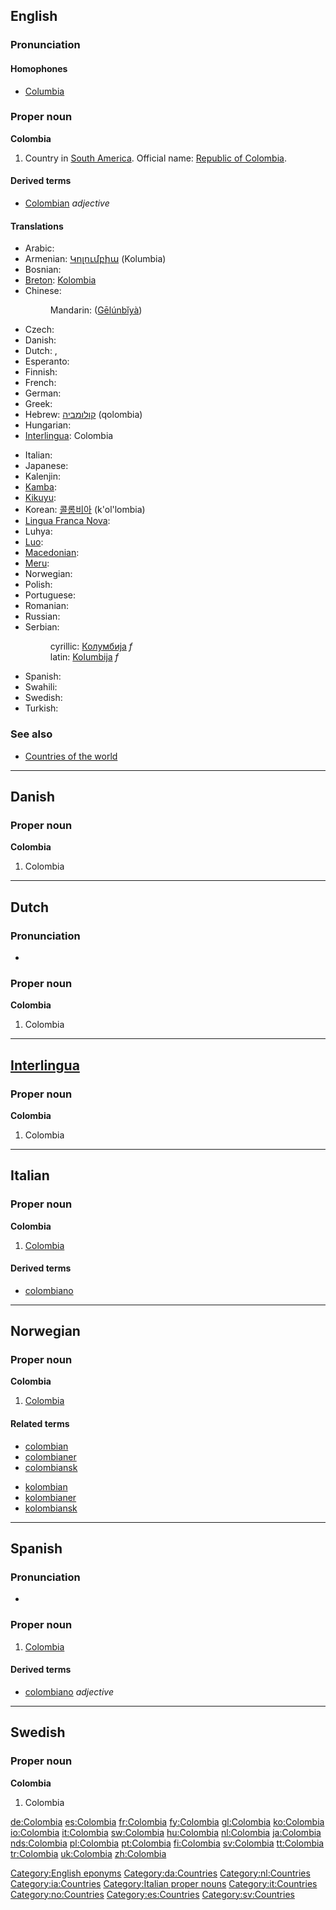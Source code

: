 {{also|Colômbia}}
==English==

===Pronunciation===

====Homophones====
* [[Columbia]]

===Proper noun===
'''Colombia'''

# Country in [[South America]]. Official name: [[Republic of Colombia]].

====Derived terms====
* [[Colombian]] ''adjective''

====Translations====
{{trans-top|country in South America}}
* Arabic: {{t|ar|كولومبيا|f|tr=Kuluumbiya|sc=Arab}}
* Armenian: [[Կոլումբիա]] (Kolumbia)
* Bosnian: {{t-|bs|Kolumbija|f}}
* [[Breton]]: [[Kolombia]]
* Chinese:
*: Mandarin: {{zh-ts|哥倫比亞|哥伦比亚}} ([[Gēlúnbǐyà]])
* Czech: {{t-|cs|Kolumbie|f}}
* Danish: {{t-|da|Colombia}}
* Dutch: {{t+|nl|Colombia}}, {{t-|nl|Colombië}}
* Esperanto: {{t-|eo|Kolombio|xs=Esperanto}}
* Finnish: {{t+|fi|Kolumbia}}
* French: {{t+|fr|Colombie}}
* German: {{t+|de|Kolumbien}}
* Greek: {{t+|el|Κολομβία|f|tr=Kolomvía|sc=Grek}}
* Hebrew: [[קולומביה]] (qolombia)
* Hungarian: {{t+|hu|Kolumbia}}
* [[Interlingua]]: Colombia
{{trans-mid}}
* Italian: {{t+|it|Colombia}}
* Japanese: {{t+|ja|コロンビア|tr=Koronbia|sc=Jpan}}
* Kalenjin: {{tø|kln|kol}}
* [[Kamba]]: {{tø|kam|Kolombia}}
* [[Kikuyu]]: {{tø|ki|Kolombia}}
* Korean: [[콜롬비아]] (k'ol'lombia)
* [[Lingua Franca Nova]]: {{tø|lfn|Colombia}}
* Luhya: {{tø|luy|Kolombia}}
* [[Luo]]: {{tø|luo|Kolombia}}
* [[Macedonian]]: {{t-|mk|Колумбија|f|tr=Kolúmbija|sc=Cyrl|xs=Macedonian}}
* [[Meru]]: {{tø|mer|Kolombia}}
* Norwegian: {{t-|no|Colombia}}
* Polish: {{t+|pl|Kolumbia}}
* Portuguese: {{t+|pt|Colômbia}}
* Romanian: {{t-|ro|Columbia|f}}
* Russian: {{t+|ru|Колумбия|f|tr=Kolúmbija|sc=Cyrl}}
* Serbian:
*: cyrillic: [[Колумбија]] ''f''
*: latin: [[Kolumbija]] ''f''
* Spanish: {{t+|es|Colombia}}
* Swahili: {{t|sw|Kolombia}}
* Swedish: {{t+|sv|Colombia}}
* Turkish: {{t+|tr|Kolombiya}}
{{trans-bottom}}

===See also===
* [[Appendix:Countries of the world|Countries of the world]]

[[Category:English eponyms]]

----

==Danish==

===Proper noun===
'''Colombia'''

# Colombia

[[Category:da:Countries]]

----

==Dutch==

===Pronunciation===
* {{a|NL}} {{audio|Nl-Colombia.ogg|audio}}

===Proper noun===
'''Colombia'''

# Colombia

[[Category:nl:Countries]]

----

==[[Interlingua]]==

===Proper noun===
'''Colombia'''

# Colombia

[[Category:ia:Countries]]

----

==Italian==
{{wikipedia|lang=it}}

===Proper noun===
'''Colombia''' {{f}}

# [[#English|Colombia]]

====Derived terms====
* [[colombiano#Italian|colombiano]]

[[Category:Italian proper nouns]]
[[Category:it:Countries]]

----

==Norwegian==

===Proper noun===
'''Colombia'''

# [[#English|Colombia]]

====Related terms====
{{top2}}
* [[colombian]]
* [[colombianer]]
* [[colombiansk]]
{{mid2}}
* [[kolombian]]
* [[kolombianer]]
* [[kolombiansk]]
{{bottom2}}

[[Category:no:Countries]]

----

==Spanish==

===Pronunciation===
* {{audio|es-Colombia.ogg|Audio (Peru)}}

===Proper noun===
{{es-proper noun|f}}

# [[#English|Colombia]]

====Derived terms====
* [[colombiano]] ''adjective''

[[Category:es:Countries]]

----

==Swedish==

===Proper noun===
'''Colombia'''

# Colombia

[[Category:sv:Countries]]

[[de:Colombia]]
[[es:Colombia]]
[[fr:Colombia]]
[[fy:Colombia]]
[[gl:Colombia]]
[[ko:Colombia]]
[[io:Colombia]]
[[it:Colombia]]
[[sw:Colombia]]
[[hu:Colombia]]
[[nl:Colombia]]
[[ja:Colombia]]
[[nds:Colombia]]
[[pl:Colombia]]
[[pt:Colombia]]
[[fi:Colombia]]
[[sv:Colombia]]
[[tt:Colombia]]
[[tr:Colombia]]
[[uk:Colombia]]
[[zh:Colombia]]